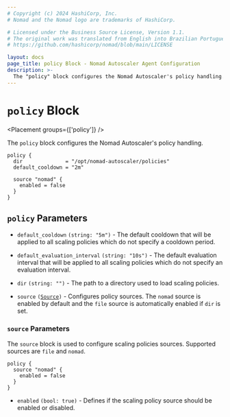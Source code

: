 ```yaml
---
# Copyright (c) 2024 HashiCorp, Inc.
# Nomad and the Nomad logo are trademarks of HashiCorp.

# Licensed under the Business Source License, Version 1.1.
# The original work was translated from English into Brazilian Portuguese.
# https://github.com/hashicorp/nomad/blob/main/LICENSE

layout: docs
page_title: policy Block - Nomad Autoscaler Agent Configuration
description: >-
  The "policy" block configures the Nomad Autoscaler's policy handling.
---
```


# `policy` Block

<Placement groups={['policy']} />

The `policy` block configures the Nomad Autoscaler's policy handling.

```hcl
policy {
  dir              = "/opt/nomad-autoscaler/policies"
  default_cooldown = "2m"

  source "nomad" {
    enabled = false
  }
}
```

## `policy` Parameters

- `default_cooldown` `(string: "5m")` - The default cooldown that will be applied
  to all scaling policies which do not specify a cooldown period.

- `default_evaluation_interval` `(string: "10s")` - The default evaluation interval
  that will be applied to all scaling policies which do not specify an evaluation
  interval.

- `dir` `(string: "")` - The path to a directory used to load scaling policies.

- `source` <code>([Source](#source-parameters))</code> - Configures policy
  sources. The `nomad` source is enabled by default and the `file` source is
  automatically enabled if `dir` is set.

### `source` Parameters

The `source` block is used to configure scaling policies sources. Supported
sources are `file` and `nomad`.

```hcl
policy {
  source "nomad" {
    enabled = false
  }
}
```

- `enabled` `(bool: true)` - Defines if the scaling policy source should be
  enabled or disabled.
